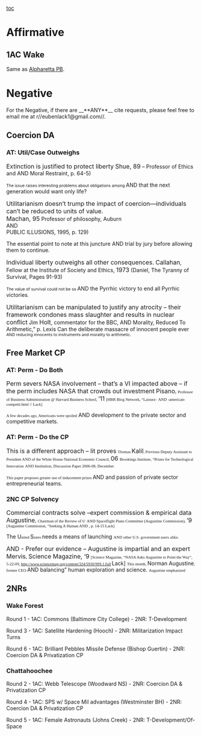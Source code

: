 [[toc]]
=Affirmative= 
==1AC Wake== 
Same as [[2011-2012 - Alpharetta (GA) - Tucker Boyce & Anushka Panday|Alpharetta PB]].

=Negative= 
For the Negative, if there are __**ANY**__ cite requests, please feel free to email me at r//eubenlack1@gmail.com//.
==Coercion DA== 
===AT: Util/Case Outweighs=== 
<span style="font-size: 12pt;">Extinction is justified to protect liberty</span>
<span style="font-size: 12pt;">Shue, 89</span> – Professor of Ethics and
AND
Moral Restraint, p. 64-5)

<span style="font-size: 8pt;">The issue raises interesting problems about obligations among </span>
AND
that the next generation would want only life?

<span style="font-size: 12pt;">Utilitarianism doesn’t trump the impact of coercion—individuals can’t be reduced to units of value.</span>
<span style="display: block; text-align: justify;"><span style="font-size: 12pt;">Machan, 95</span> Professor of philosophy, Auburn</span>
<span style="display: block; text-align: justify;">AND</span>
<span style="display: block; text-align: justify;">PUBLIC ILLUSIONS, 1995, p. 129)</span>

The essential point to note at this juncture
AND
trial by jury before allowing them to continue.

<span style="font-size: 12pt;">Individual liberty outweighs all other consequences.</span>
<span style="font-size: 12pt;">Callahan</span>, Fellow at the Institute of Society and Ethics, <span style="font-size: 12pt;">1973</span>
(Daniel, The Tyranny of Survival, Pages 91-93)

<span style="font-size: 8pt;">The value of survival could not be so </span>
AND
the Pyrrhic victory to end all Pyrrhic victories<span style="font-size: 8pt;">.</span>

<span style="font-size: 12pt;">Utilitarianism can be manipulated to justify any atrocity – their framework condones mass slaughter and results in nuclear conflict</span>
Jim <span style="font-size: 12pt;">Holt</span>, commentator for the BBC,
AND
Morality, Reduced To Arithmetic,” p. Lexis
Can the deliberate massacre of innocent people ever
<span style="font-size: 8pt;">AND </span>
<span style="font-size: 8pt;">reducing innocents to instruments and morality to arithmetic.</span>

==Free Market CP== 
===AT: Perm - Do Both=== 
<span style="font-size: 12pt;">Perm severs NASA involvement – that’s a VI impacted above – if the perm includes NASA that crowds out investment</span>
<span style="font-size: 12pt;">Pisano</span><span style="font-family: Georgia,serif; font-size: 11pt;">, </span><span style="font-family: Georgia,serif; font-size: 8pt;">Professor of Business Administration @ Harvard Business School, </span><span style="font-size: 12pt;">‘11</span>
<span style="font-family: Georgia,serif; font-size: 8pt;">[HBR Blog Network, “Laissez-</span>
<span style="font-family: Georgia,serif; font-size: 8pt;">AND </span>
<span style="font-family: Georgia,serif; font-size: 8pt;">-american-competit.html // Lack]</span>

<span style="font-family: Georgia,serif; font-size: 8pt;">A few decades ago, Americans were spoiled</span>
AND
development to the private sector and competitive markets.

===AT: Perm - Do the CP=== 
<span style="font-size: 12pt;">This is a different approach – lit proves</span>
<span style="font-family: Georgia,serif; font-size: 8pt;">Thomas </span><span style="font-size: 12pt;">Kalil</span><span style="font-family: Georgia,serif; font-size: 8pt;">, Previous Deputy Assistant to President </span>
<span style="font-family: Georgia,serif; font-size: 8pt;">AND </span>
<span style="font-family: Georgia,serif; font-size: 8pt;">of the White House National Economic Council, </span><span style="font-size: 12pt;">06</span>
<span style="font-family: Georgia,serif; font-size: 8pt;">Brookings Institute, “Prizes for Technological Innovation</span>
<span style="font-family: Georgia,serif; font-size: 8pt;">AND </span>
<span style="font-family: Georgia,serif; font-size: 8pt;">Institution, Discussion Paper 2006-08, December </span>

<span style="font-family: Georgia,serif; font-size: 8pt;">This paper proposes greater use of inducement prizes </span>AND and passion of private sector entrepreneurial teams.

===2NC CP Solvency=== 
<span style="font-size: 12pt;">Commercial contracts solve –expert commission & empirical data </span>
<span style="font-size: 12pt;">Augustine</span><span style="font-family: Georgia,serif; font-size: 11pt;">, </span><span style="font-family: Georgia,serif; font-size: 8pt;">Chairman of the Review of U</span>
<span style="font-family: Georgia,serif; font-size: 8pt;">AND </span>
<span style="font-family: Georgia,serif; font-size: 8pt;">Spaceflight Plans Committee (Augustine Commission), </span><span style="font-size: 12pt;">‘9</span>
<span style="font-family: Georgia,serif; font-size: 8pt;">[Augustine Commission, “Seeking A Human </span>
<span style="font-family: Georgia,serif; font-size: 8pt;">AND </span>
<span style="font-family: Georgia,serif; font-size: 8pt;">, p. 14-15 Lack]</span>

The U<span style="font-family: Georgia,serif; font-size: 8pt;">nited </span>S<span style="font-family: Georgia,serif; font-size: 8pt;">tates </span>needs a means of launching
<span style="font-family: Georgia,serif; font-size: 8pt;">AND </span>
<span style="font-family: Georgia,serif; font-size: 8pt;">other U.S. government users alike.</span>

<span style="font-size: 12pt;">AND - Prefer our evidence – Augustine is impartial and an expert</span>
<span style="font-size: 12pt;">Mervis</span><span style="font-family: Georgia,serif; font-size: 11pt;">, </span><span style="font-size: 12pt;">Science Magazine, ‘9</span>
<span style="font-family: Georgia,serif; font-size: 8pt;">[Science Magazine, “NASA Asks Augustine to Point the Way”, 5-22-09, http://www.sciencemag.org/content/324/5930/999.1.full </span> Lack]
<span style="font-family: Georgia,serif; font-size: 8pt;">This month, </span>Norman Augustine<span style="font-family: Georgia,serif; font-size: 8pt;">, former CEO </span>
AND
balancing” human exploration and science. <span style="font-family: Georgia,serif; font-size: 8pt;">Augustine emphasized</span>
==2NRs== 
===Wake Forest=== 
Round 1
- 1AC: Commons (Baltimore City College)
- 2NR: T-Development

Round 3
- 1AC: Satellite Hardening (Hooch)
- 2NR: Militarization Impact Turns

Round 6
- 1AC: Brilliant Pebbles Missile Defense (Bishop Guertin)
- 2NR: Coercion DA & Privatization CP

===Chattahoochee=== 
Round 2
- 1AC: Webb Telescope (Woodward NS)
- 2NR: Coercion DA & Privatization CP

Round 4
- 1AC: SPS w/ Space Mil advantages (Westminster BH)
- 2NR: Coercion DA & Privatization CP

Round 5
- 1AC: Female Astronauts (Johns Creek)
- 2NR: T-Development/Of-Space